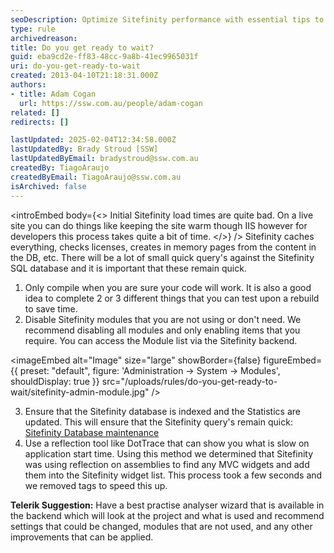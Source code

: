 ```yaml
---
seoDescription: Optimize Sitefinity performance with essential tips to speed up initial load times, including module management, database maintenance, and reflection tool usage.
type: rule
archivedreason:
title: Do you get ready to wait?
guid: eba9cd2e-ff83-48cc-9a8b-41ec9965031f
uri: do-you-get-ready-to-wait
created: 2013-04-10T21:18:31.000Z
authors:
- title: Adam Cogan
  url: https://ssw.com.au/people/adam-cogan
related: []
redirects: []

lastUpdated: 2025-02-04T12:34:58.000Z
lastUpdatedBy: Brady Stroud [SSW]
lastUpdatedByEmail: bradystroud@ssw.com.au
createdBy: TiagoAraujo
createdByEmail: TiagoAraujo@ssw.com.au
isArchived: false
---
```


<introEmbed
  body={<>
Initial Sitefinity load times are quite bad.
On a live site you can do things like keeping the site warm though IIS however for developers this process takes quite a bit of time.
  </>}
/>
Sitefinity caches everything, checks licenses, creates in memory pages from the content in the DB, etc.
There will be a lot of small quick query's against the Sitefinity SQL database and it is important that these remain quick.

1. Only compile when you are sure your code will work. It is also a good idea to complete 2 or 3 different things that you can test upon a rebuild to save time.
2. Disable Sitefinity modules that you are not using or don't need.
We recommend disabling all modules and only enabling items that you require.
    You can access the Module list via the Sitefinity backend.


<imageEmbed
  alt="Image"
  size="large"
  showBorder={false}
  figureEmbed={{
    preset: "default",
    figure: 'Administration -&gt; System -&gt; Modules',
    shouldDisplay: true
  }}
  src="/uploads/rules/do-you-get-ready-to-wait/sitefinity-admin-module.jpg"
/>

3. Ensure that the Sitefinity database is indexed and the Statistics are updated.
This will ensure that the Sitefinity query's remain quick: [Sitefinity Database maintenance](http://knowledgebase.progress.com/articles/Article/Sitefinity-Database-maintenance)
4. Use a reflection tool like DotTrace that can show you what is slow on application start time.
Using this method we determined that Sitefinity was using reflection on assemblies to find any MVC widgets and add them into the Sitefinity widget list. This process took a few seconds and we removed tags to speed this up.

**Telerik Suggestion:** Have a best practise analyser wizard that is available in the backend which will look at the project and what is used and recommend settings that could be changed, modules that are not used, and any other improvements that can be applied.
